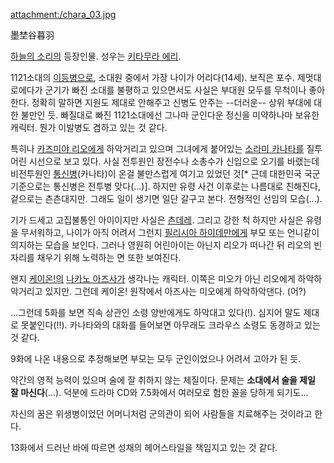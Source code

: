 attachment:/chara_03.jpg

墨埜谷暮羽

[[하늘의 소리]]의 등장인물. 성우는 [[키타무라 에리]].

1121소대의 [[이등병]]으로, 소대원 중에서 가장 나이가 어리다(14세). 보직은 포수. 제멋대로에다가 군기가 빠진 소대를 불평하고 있으면서도 사실은 부대원 모두를 무척이나 좋아한다. 정확히 말하면 지원도 제대로 안해주고 신병도 안주는 --더러운-- 상위 부대에 대한 불만인 듯. 빠질대로 빠진 1121소대에선 그나마 군인다운 정신을 미약하나마 보유한 캐릭터. 뭔가 이발병도 겸하고 있는 것 같다.

특히나 [[카즈미야 리오]]에게 하악거리고 있으며 그녀에게 붙어있는 [[소라미 카나타]]를 질투어린 시선으로 보고 있다. 사실 전투원인 장전수나 소총수가 신입으로 오기를 바랬는데 비전투원인 [[통신병]](카나타)이 온걸 불만스럽게 여기고 있었던 것[* 근데 대한민국 국군 기준으로는 통신병은 전투병 맞다(...)]. 하지만 유령 사건 이후로는 나름대로 친해진다, 겉으로는 츤츤대지만. 그래도 일이 생기면 일단 갈구고 본다. 전형적인 선임의 모습(...). 

기가 드세고 고집불통인 아이이지만 사실은 [[츤데레]]. 그리고 강한 척 하지만 사실은 유령을 무서워하고, 나이가 아직 어려서 그런지 [[필리시아 하이데만]]에게 부모 또는 언니같이 의지하는 모습을 보인다. 그러나 영원히 어린아이는 아닌지 리오가 떠나간 뒤 리오의 빈자리를 채우기 위해 노력하는 면 또한 보여진다.

왠지 [[케이온!]]의 [[나카노 아즈사]]가 생각나는 캐릭터. 이쪽은 미오가 아닌 리오에게 하악하악거리고 있지만. 그런데 케이온! 원작에서 아즈사는 미오에게 하악하악댄다. (어?)

...그런데 5화를 보면 직속 상관인 소령 양반에게도 하악대고 있다(!). 심지어 말도 제대로 못붙인다(!!). 카나타와의 대화를 들어보면 아무래도 크라우스 소령도 동경하고 있는 것 같다.

9화에 나온 내용으로 추정해보면 부모는 모두 군인이었으나 어려서 고아가 된 듯.

약간의 영적 능력이 있으며 술에 잘 취하지 않는 체질이다. 문제는 '''소대에서 술을 제일 잘 마신다'''(...). 덕분에 드라마 CD와 7.5화에서 여러모로 험한 꼴을 당하게 되기도...

자신의 꿈은 위생병이었던 어머니처럼 군의관이 되어 사람들을 치료해주는 것이라고 한다.

13화에서 드러난 바에 따르면 성채의 헤어스타일을 책임지고 있는 것 같다.
